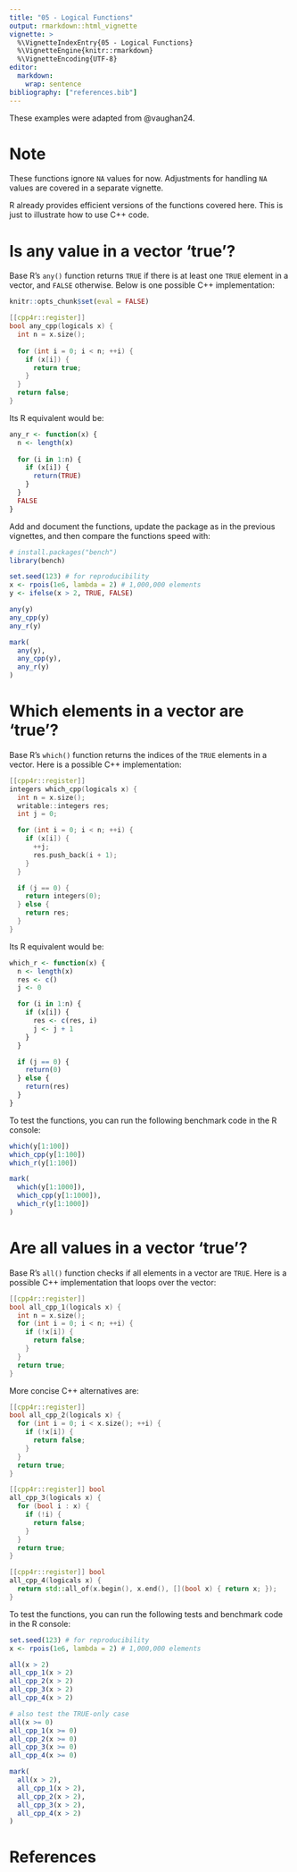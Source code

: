 ```yaml
---
title: "05 - Logical Functions"
output: rmarkdown::html_vignette
vignette: >
  %\VignetteIndexEntry{05 - Logical Functions}
  %\VignetteEngine{knitr::rmarkdown}
  %\VignetteEncoding{UTF-8}
editor:
  markdown:
    wrap: sentence
bibliography: ["references.bib"]
---
```


These examples were adapted from @vaughan24.

# Note

These functions ignore `NA` values for now. Adjustments for handling `NA` values are covered in a separate vignette.

R already provides efficient versions of the functions covered here. This is just to illustrate how to use C++ code.

# Is any value in a vector 'true'?

Base R's `any()` function returns `TRUE` if there is at least one `TRUE` element in a vector, and `FALSE` otherwise.
Below is one possible C++ implementation:

```r
knitr::opts_chunk$set(eval = FALSE)
```

```cpp
[[cpp4r::register]]
bool any_cpp(logicals x) {
  int n = x.size();
  
  for (int i = 0; i < n; ++i) {
    if (x[i]) {
      return true;
    }
  }
  return false;
}
```

Its R equivalent would be:

```r
any_r <- function(x) {
  n <- length(x)
  
  for (i in 1:n) {
    if (x[i]) {
      return(TRUE)
    }
  }
  FALSE
}
```

Add and document the functions, update the package as in the previous vignettes, and
then compare the functions speed with:

```r
# install.packages("bench")
library(bench)

set.seed(123) # for reproducibility
x <- rpois(1e6, lambda = 2) # 1,000,000 elements
y <- ifelse(x > 2, TRUE, FALSE)

any(y)
any_cpp(y)
any_r(y)

mark(
  any(y),
  any_cpp(y),
  any_r(y)
)
```

# Which elements in a vector are 'true'?

Base R's `which()` function returns the indices of the `TRUE` elements in a vector. Here is a possible C++ implementation:

```cpp
[[cpp4r::register]]
integers which_cpp(logicals x) {
  int n = x.size();
  writable::integers res;
  int j = 0;

  for (int i = 0; i < n; ++i) {
    if (x[i]) {
      ++j;
      res.push_back(i + 1);
    }
  }

  if (j == 0) {
    return integers(0);
  } else {
    return res;
  }
}
```

Its R equivalent would be:

```r
which_r <- function(x) {
  n <- length(x)
  res <- c()
  j <- 0

  for (i in 1:n) {
    if (x[i]) {
      res <- c(res, i)
      j <- j + 1
    }
  }

  if (j == 0) {
    return(0)
  } else {
    return(res)
  }
}
```

To test the functions, you can run the following benchmark code in the R console:

```r
which(y[1:100])
which_cpp(y[1:100])
which_r(y[1:100])

mark(
  which(y[1:1000]),
  which_cpp(y[1:1000]),
  which_r(y[1:1000])
)
```

# Are all values in a vector 'true'?

Base R's `all()` function checks if all elements in a vector are `TRUE`. Here is a possible C++ implementation that loops over the vector:

```cpp
[[cpp4r::register]]
bool all_cpp_1(logicals x) {
  int n = x.size();
  for (int i = 0; i < n; ++i) {
    if (!x[i]) {
      return false;
    }
  }
  return true;
}
```

More concise C++ alternatives are:

```cpp
[[cpp4r::register]]
bool all_cpp_2(logicals x) {
  for (int i = 0; i < x.size(); ++i) {
    if (!x[i]) {
      return false;
    }
  }
  return true;
}

[[cpp4r::register]] bool
all_cpp_3(logicals x) {
  for (bool i : x) {
    if (!i) {
      return false;
    }
  }
  return true;
}

[[cpp4r::register]] bool
all_cpp_4(logicals x) {
  return std::all_of(x.begin(), x.end(), [](bool x) { return x; });
}
```

To test the functions, you can run the following tests and benchmark code in the R console:

```r
set.seed(123) # for reproducibility
x <- rpois(1e6, lambda = 2) # 1,000,000 elements

all(x > 2)
all_cpp_1(x > 2)
all_cpp_2(x > 2)
all_cpp_3(x > 2)
all_cpp_4(x > 2)

# also test the TRUE-only case
all(x >= 0)
all_cpp_1(x >= 0)
all_cpp_2(x >= 0)
all_cpp_3(x >= 0)
all_cpp_4(x >= 0)
```

```r
mark(
  all(x > 2),
  all_cpp_1(x > 2),
  all_cpp_2(x > 2),
  all_cpp_3(x > 2),
  all_cpp_4(x > 2)
)
```

# References
